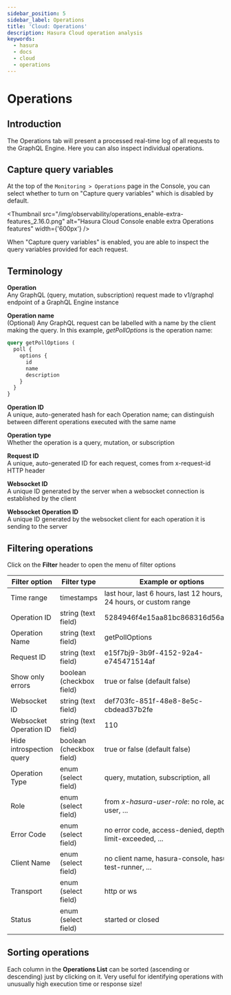 ```yaml
---
sidebar_position: 5
sidebar_label: Operations
title: 'Cloud: Operations'
description: Hasura Cloud operation analysis
keywords:
  - hasura
  - docs
  - cloud
  - operations
---
```



# Operations

<ProductBadge standard pro ee />

## Introduction

The Operations tab will present a processed real-time log of all requests to the GraphQL Engine. Here you can also
inspect individual operations.

<Thumbnail src="/img/observability/operations_overview_2.16.0.png" alt="Hasura Cloud Console list operations" />

<Thumbnail src="/img/observability/pro-tab-operations-inspect.png" alt="Hasura Cloud Console inspect operation" />

## Capture query variables

At the top of the `Monitoring > Operations` page in the Console, you can select whether to turn on "Capture query
variables" which is disabled by default.

<Thumbnail
  src="/img/observability/operations_enable-extra-features_2.16.0.png"
  alt="Hasura Cloud Console enable extra Operations features"
  width={'600px'}
/>

When "Capture query variables" is enabled, you are able to inspect the query variables provided for each request.

<Thumbnail
  src="/img/observability/operations_capture-query-variables_2.16.0.png"
  alt="Hasura Cloud Console Operations capture query variables"
/>

## Terminology

**Operation**  
Any GraphQL (query, mutation, subscription) request made to v1/graphql endpoint of a GraphQL Engine instance

**Operation name**  
(Optional) Any GraphQL request can be labelled with a name by the client making the query. In this example,
_getPollOptions_ is the operation name:

```graphql
query getPollOptions (
  poll {
    options {
      id
      name
      description
    }
  }
}
```

**Operation ID**  
A unique, auto-generated hash for each Operation name; can distinguish between different operations executed with the
same name

**Operation type**  
Whether the operation is a query, mutation, or subscription

**Request ID**  
A unique, auto-generated ID for each request, comes from x-request-id HTTP header

**Websocket ID**  
A unique ID generated by the server when a websocket connection is established by the client

**Websocket Operation ID**  
A unique ID generated by the websocket client for each operation it is sending to the server

## Filtering operations

Click on the **Filter** header to open the menu of filter options

| Filter option            | Filter type              | Example or options                                                     |
| ------------------------ | ------------------------ | ---------------------------------------------------------------------- |
| Time range               | timestamps               | last hour, last 6 hours, last 12 hours, last 24 hours, or custom range |
| Operation ID             | string (text field)      | 5284946f4e15aa81bc868316d56aa68f                                       |
| Operation Name           | string (text field)      | getPollOptions                                                         |
| Request ID               | string (text field)      | e15f7bj9-3b9f-4152-92a4-e745471514af                                   |
| Show only errors         | boolean (checkbox field) | true or false (default false)                                          |
| Websocket ID             | string (text field)      | def703fc-851f-48e8-8e5c-cbdead37b2fe                                   |
| Websocket Operation ID   | string (text field)      | 110                                                                    |
| Hide introspection query | boolean (checkbox field) | true or false (default false)                                          |
| Operation Type           | enum (select field)      | query, mutation, subscription, all                                     |
| Role                     | enum (select field)      | from _x-hasura-user-role_: no role, admin, user, ...                   |
| Error Code               | enum (select field)      | no error code, access-denied, depth-limit-exceeded, ...                |
| Client Name              | enum (select field)      | no client name, hasura-console, hasura-test-runner, ...                |
| Transport                | enum (select field)      | http or ws                                                             |
| Status                   | enum (select field)      | started or closed                                                      |

## Sorting operations

Each column in the **Operations List** can be sorted (ascending or descending) just by clicking on it. Very useful for
identifying operations with unusually high execution time or response size!
